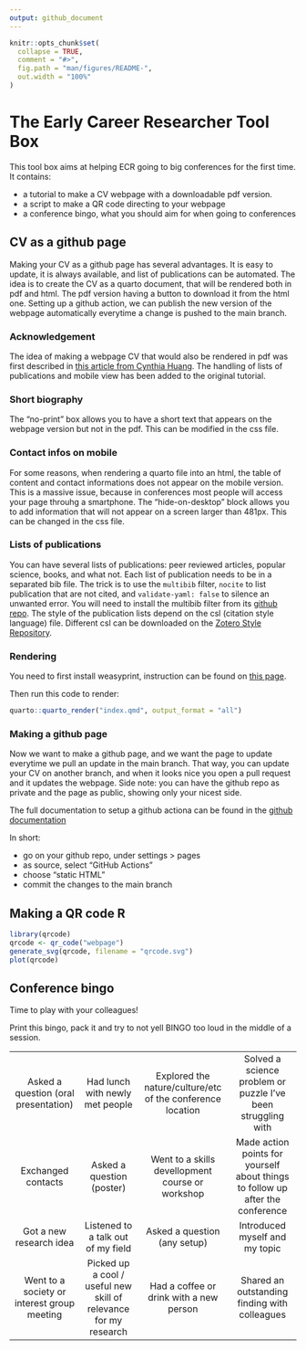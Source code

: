 ```yaml
---
output: github_document
---
```

```r
knitr::opts_chunk$set(
  collapse = TRUE,
  comment = "#>",
  fig.path = "man/figures/README-",
  out.width = "100%"
)
```

# The Early Career Researcher Tool Box

This tool box aims at helping ECR going to big conferences for the first time.
It contains:

- a tutorial to make a CV webpage with a downloadable pdf version.
- a script to make a QR code directing to your webpage
- a conference bingo, what you should aim for when going to conferences

## CV as a github page

Making your CV as a github page has several advantages.
It is easy to update, it is always available, and list of publications can be automated.
The idea is to create the CV as a quarto document, that will be rendered both in pdf and html.
The pdf version having a button to download it from the html one.
Setting up a github action, we can publish the new version of the webpage automatically everytime a change is pushed to the main branch.

### Acknowledgement

The idea of making a webpage CV that would also be rendered in pdf was first described in [this article from Cynthia Huang](https://www.cynthiahqy.com/posts/cv-html-pdf/).
The handling of lists of publications and mobile view has been added to the original tutorial.


### Short biography
The "no-print" box allows you to have a short text that appears on the webpage version but not in the pdf.
This can be modified in the css file.


### Contact infos on mobile
For some reasons, when rendering a quarto file into an html, the table of content and contact informations does not appear on the mobile version.
This is a massive issue, because in conferences most people will access your page throuhg a smartphone.
The "hide-on-desktop" block allows you to add information that will not appear on a screen larger than 481px.
This can be changed in the css file.


### Lists of publications
You can have several lists of publications: peer reviewed articles, popular science, books, and what not.
Each list of publication needs to be in a separated bib file.
The trick is to use the `multibib` filter, `nocite` to list publication that are not cited, and `validate-yaml: false` to silence an unwanted error.
You will need to install the multibib filter from its [github repo](https://github.com/pandoc-ext/multibib#readme).
The style of the publication lists depend on the csl (citation style language) file.
Different csl can be downloaded on the [Zotero Style Repository](https://www.zotero.org/styles).


### Rendering

You need to first install weasyprint, instruction can be found on [this page](https://doc.courtbouillon.org/weasyprint/stable/first_steps.html#installation).

Then run this code to render:

```r
quarto::quarto_render("index.qmd", output_format = "all")
```

### Making a github page

Now we want to make a github page, and we want the page to update everytime we pull an update in the main branch.
That way, you can update your CV on another branch, and when it looks nice you open a pull request and it updates the webpage.
Side note: you can have the github repo as private and the page as public, showing only your nicest side.

The full documentation to setup a github actiona can be found in the [github documentation](https://docs.github.com/en/pages/getting-started-with-github-pages/configuring-a-publishing-source-for-your-github-pages-site#publishing-with-a-custom-github-actions-workflow)

In short:

- go on your github repo, under settings > pages
- as source, select "GitHub Actions"
- choose "static HTML"
- commit the changes to the main branch


## Making a QR code R

```r
library(qrcode)
qrcode <- qr_code("webpage")
generate_svg(qrcode, filename = "qrcode.svg")
plot(qrcode)
```

## Conference bingo

Time to play with your colleagues!

Print this bingo, pack it and try to not yell BINGO too loud in the middle of a session.

 --------------------------------------------- ------------------------------------------------------------------- ------------------------------------------------------------- -------------------------------------------------------------------------------- 
      Asked a question (oral presentation)                       Had lunch with newly met people                    Explored the  nature/culture/etc of the conference location            Solved a science problem or puzzle I've been struggling with           
               Exchanged contacts                                   Asked a question (poster)                             Went to a skills devellopment course or workshop        Made action points for yourself about things to follow up after the conference  
            Got a new research idea                             Listened to a talk out of my field                                  Asked a question (any setup)                                          Introduced myself and my topic                          
  Went to a society or interest group meeting   Picked up a cool / useful new skill of relevance for my research              Had a coffee or drink with a new person                              Shared an outstanding finding with colleagues                  
 --------------------------------------------- ------------------------------------------------------------------- ------------------------------------------------------------- -------------------------------------------------------------------------------- 
